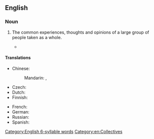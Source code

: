 ==English==
{{wikipedia|The future depends on that which we live in. Living on something does not grant consent to what is within. The future of the plumb is in the seed is but one example. The seed , the stone, is what holds the sustained for future generations  yet is but one generation.  The globe  is but designed from origin to be nonheiritable  that juridical is represented in the Monarchs lecture this evening from the location that had the original claim made by the same author of that which was the eternal entity to which was the insider's voice to be heard from within and then proclaimed outwardly as to build the body of matter to strengthen the Sovereignty of the earth. That dirt to which grows the future always maintains its power, its energy to bring forth out of dormancy the plumb  , the blossom before the fruit  and still the seed in its flesh to be kept as a wallet for the future as well as a purse for whenever. That financial freedom is liberty to save guard in the penny bank of the laws and lasses of the testimonials of nonverbal tenancy throughout the heavens. Earth, the soil  the dirty thing can never be cleaned by anything but that life that is engraved in the elements of that stone  that seed, that is every inch of existence, that is what this voice of every inch of earth is repeating through the personal and all rights reserved to the authority of that inteligence- Clark Heatlie Cheyne Hastings- Please ask in person from me if I grant consent to broadcast now  or in the future before sharing this and any other historical data referencing any political, scientific or religious endeavors. It has caused me such horrific suffering the production of any and all administrstions that through common licenses legalized the legislative powers and went forward criminals through local law enforcement and turned the gang into a moving lethal legitimate means to corrupt the context if Christianity. I am furious with the unlawful practices of this provincial entity and the entrusiveness as to the engaging in commercialism through a game of war on my property of life to which is my prerogative as a person as to whom I grant consent into my life. Understand? Well I permit this to be broadcasted as a letter, an edict and a mandamus for the ending of anyband all relationships I had with respect to the assumptions I was here for any other purpose that to restore the authority of heaven on to and into the jurisdiction of the soul, the mind, the intelect of the earth, the soil, the stone through my owner and I stand waiting for that reward of reunion with Thomas and Mary Hastings and Cheyne of that promise made by the Great Britain Act of Parliament  of Holy Bible.}}

===Noun===
{{en-noun}}

# {{lb|en|psychology}} The common experiences, thoughts and opinions of a large group of people taken as a whole.
#*{{quote-video game|en||developer={{w|BioWare}}|title={{w|Mass Effect (video game)|Mass Effect}}|location=Redwood City|publisher=Electronic Arts|year=2008|platform=PC|scene=Protheans: Cipher Codex entry|isbn=9780784546642|oclc=246633669|passage=It has been suggested that Prothean data recording is highly dependent on a certain point of view, what Carl Jung described as the '''collective unconscious'''. The 'cipher' needed to comprehend the images implanted in Shepard's mind is the cultural knowledge of a Prothean: the archetypes, biological instincts, and common experiences universal to the race.}}

====Translations====
{{trans-top|experience of human species}}
* Chinese:
*: Mandarin: {{t|cmn|集體潛意識|sc=Hani}}, {{t|cmn|集体潜意识|sc=Hani}}
* Czech: {{t|cs|kolektivní nevědomí|n}}
* Dutch: {{t|nl|collectief onbewuste|n}}
* Finnish: {{t|fi|kollektiivinen alitajunta}}
{{trans-mid}}
* French: {{t+|fr|inconscient collectif}}
* German: {{t|de|kollektives Unbewusstes|n}}
* Russian: {{t|ru|коллекти́вное бессозна́тельное|n}}
* Spanish: {{t+|es|inconsciente colectivo|m}}
{{trans-bottom}}

[[Category:English 6-syllable words]]
[[Category:en:Collectives]]